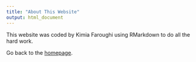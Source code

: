 ```yaml
---
title: "About This Website"
output: html_document
---
```


This website was coded by Kimia Faroughi using RMarkdown to do all the hard work.

Go back to the [homepage](index.html).